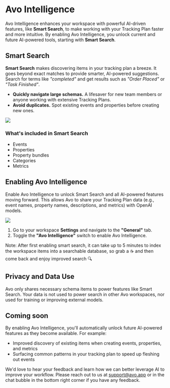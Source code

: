 
# Avo Intelligence

Avo Intelligence enhances your workspace with powerful AI-driven features, like **Smart Search**, to make working with your Tracking Plan faster and more intuitive. By enabling Avo Intelligence, you unlock current and future AI-powered tools, starting with **Smart Search**.

## Smart Search

**Smart Search** makes discovering items in your tracking plan a breeze. It goes beyond exact matches to provide smarter, AI-powered suggestions. Search for terms like *"completed"* and get results such as *"Order Placed"* or *"Task Finished"*.

- **Quickly navigate large schemas.** A lifesaver for new team members or anyone working with extensive Tracking Plans.
- **Avoid duplicates.** Spot existing events and properties before creating new ones.

![](/images/avo-intelligence/smart-search-avo-app.png)

### What's included in Smart Search

- Events  
- Properties  
- Property bundles  
- Categories  
- Metrics  

## Enabling Avo Intelligence

Enable Avo Intelligence to unlock Smart Search and all AI-powered features moving forward. This allows Avo to share your Tracking Plan data (e.g., event names, property names, descriptions, and metrics) with OpenAI models.

![](/images/avo-intelligence/smart-search-settings.png)

1. Go to your workspace **Settings** and navigate to the **"General"** tab.  
2. Toggle the **"Avo Intelligence"** switch to enable Avo Intelligence.  

<Callout type="info" emoji="💡">Note: After first enabling smart search, it can take up to 5 minutes to index the workspace items into a searchable database, so grab a ☕ and then come back and enjoy improved search 🔍</Callout>

## Privacy and Data Use

Avo only shares necessary schema items to power features like Smart Search. Your data is not used to power search in other Avo workspaces, nor used for training or improving external models.

## Coming soon

By enabling Avo Intelligence, you'll automatically unlock future AI-powered features as they become available. For example:

- Improved discovery of existing items when creating events, properties, and metrics  
- Surfacing common patterns in your tracking plan to speed up fleshing out events  

<Callout type="info" emoji="💡">We'd love to hear your feedback and learn how we can better leverage AI to improve your workflow. Please reach out to us at support@avo.app or in the chat bubble in the bottom right corner if you have any feedback.
</Callout>
